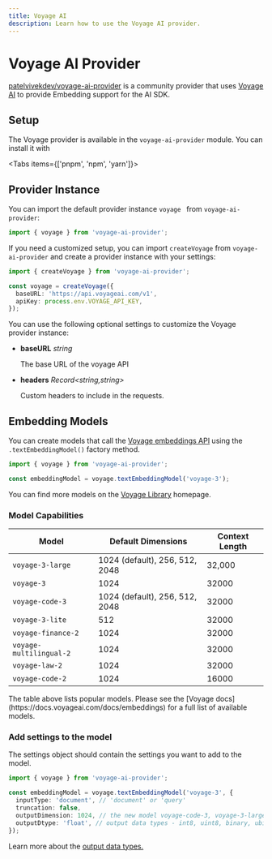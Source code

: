 ```yaml
---
title: Voyage AI
description: Learn how to use the Voyage AI provider.
---
```


# Voyage AI Provider

[patelvivekdev/voyage-ai-provider](https://github.com/patelvivekdev/voyageai-ai-provider) is a community provider that uses [Voyage AI](https://www.voyageai.com) to provide Embedding support for the AI SDK.

## Setup

The Voyage provider is available in the `voyage-ai-provider` module. You can install it with

<Tabs items={['pnpm', 'npm', 'yarn']}>
  <Tab>
    <Snippet text="pnpm add voyage-ai-provider" dark />
  </Tab>
  <Tab>
    <Snippet text="npm install voyage-ai-provider" dark />
  </Tab>
  <Tab>
    <Snippet text="yarn add voyage-ai-provider" dark />
  </Tab>
</Tabs>

## Provider Instance

You can import the default provider instance `voyage ` from `voyage-ai-provider`:

```ts
import { voyage } from 'voyage-ai-provider';
```

If you need a customized setup, you can import `createVoyage` from `voyage-ai-provider` and create a provider instance with your settings:

```ts
import { createVoyage } from 'voyage-ai-provider';

const voyage = createVoyage({
  baseURL: 'https://api.voyageai.com/v1',
  apiKey: process.env.VOYAGE_API_KEY,
});
```

You can use the following optional settings to customize the Voyage provider instance:

- **baseURL** _string_

  The base URL of the voyage API

- **headers** _Record&lt;string,string&gt;_

  Custom headers to include in the requests.

## Embedding Models

You can create models that call the [Voyage embeddings API](https://docs.voyageai.com/reference/embeddings-api)
using the `.textEmbeddingModel()` factory method.

```ts
import { voyage } from 'voyage-ai-provider';

const embeddingModel = voyage.textEmbeddingModel('voyage-3');
```

You can find more models on the [Voyage Library](https://docs.voyageai.com/docs/embeddings) homepage.

### Model Capabilities

| Model                   | Default Dimensions             | Context Length |
| ----------------------- | ------------------------------ | -------------- |
| `voyage-3-large`        | 1024 (default), 256, 512, 2048 | 32,000         |
| `voyage-3`              | 1024                           | 32000          |
| `voyage-code-3`         | 1024 (default), 256, 512, 2048 | 32000          |
| `voyage-3-lite`         | 512                            | 32000          |
| `voyage-finance-2`      | 1024                           | 32000          |
| `voyage-multilingual-2` | 1024                           | 32000          |
| `voyage-law-2`          | 1024                           | 32000          |
| `voyage-code-2`         | 1024                           | 16000          |

<Note>
  The table above lists popular models. Please see the [Voyage
  docs](https://docs.voyageai.com/docs/embeddings) for a full list of available
  models.
</Note>

### Add settings to the model

The settings object should contain the settings you want to add to the model.

```ts
import { voyage } from 'voyage-ai-provider';

const embeddingModel = voyage.textEmbeddingModel('voyage-3', {
  inputType: 'document', // 'document' or 'query'
  truncation: false,
  outputDimension: 1024, // the new model voyage-code-3, voyage-3-large has 4 different output dimensions: 256, 512, 1024 (default), 2048
  outputDtype: 'float', // output data types - int8, uint8, binary, ubinary are supported by the new model voyage-code-3, voyage-3-large
});
```

Learn more about the [output data types.](https://docs.voyageai.com/docs/faq#what-is-quantization-and-output-data-types)
